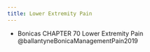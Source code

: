 ```yaml
---
title: Lower Extremity Pain
---
```


:::{.callout-note title="Books to read later"}

- Bonicas CHAPTER 70 Lower Extremity Pain @ballantyneBonicaManagementPain2019
:::

